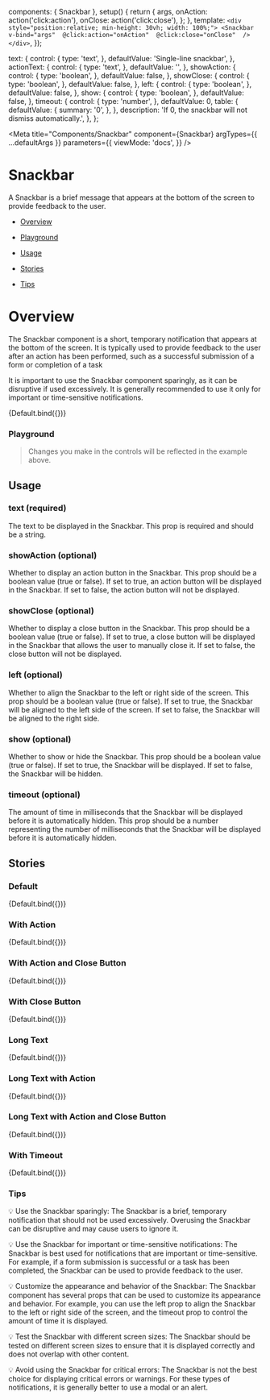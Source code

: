 

  components: { Snackbar },
  setup() {
    return {
      args,
      onAction: action('click:action'),
      onClose: action('click:close'),
    };
  },
  template: `
    <div style="position:relative; min-height: 30vh; width: 100%;">
      <Snackbar 
        v-bind="args" 
        @click:action="onAction" 
        @click:close="onClose" 
      />
    </div>
  `,
});

  text: {
    control: {
      type: 'text',
    },
    defaultValue: 'Single-line snackbar',
  },
  actionText: {
    control: {
      type: 'text',
    },
    defaultValue: '',
  },
  showAction: {
    control: {
      type: 'boolean',
    },
    defaultValue: false,
  },
  showClose: {
    control: {
      type: 'boolean',
    },
    defaultValue: false,
  },
  left: {
    control: {
      type: 'boolean',
    },
    defaultValue: false,
  },
  show: {
    control: {
      type: 'boolean',
    },
    defaultValue: false,
  },
  timeout: {
    control: {
      type: 'number',
    },
    defaultValue: 0,
    table: {
      defaultValue: {
        summary: '0',
      },
    },
    description: 'If 0, the snackbar will not dismiss automatically.',
  },
};

<Meta
  title="Components/Snackbar"
  component={Snackbar}
  argTypes={{ ...defaultArgs }}
  parameters={{
    viewMode: 'docs',
  }}
/>

# Snackbar

A Snackbar is a brief message that appears at the bottom of the screen to provide feedback to the user.

- [Overview](#overview)

- [Playground](#playground)

- [Usage](#usage)

- [Stories](#stories)

- [Tips](#tips)

# Overview <a id="overview" />

The Snackbar component is a short, temporary notification that appears at the bottom of the screen. It is typically used to provide feedback to the user after an action has been performed, such as a successful submission of a form or completion of a task

It is important to use the Snackbar component sparingly, as it can be disruptive if used excessively. It is generally recommended to use it only for important or time-sensitive notifications.

<Canvas withSource="open">
  <Story name="Overview" argTypes={{ ...Default.argTypes }} args={{}}>
    {Default.bind({})}
  </Story>
</Canvas>

### Playground <a id="playground" />

> Changes you make in the controls will be reflected in the example above.

<ArgsTable story="Overview" exclude={/^(click.*|action|content|close|on.*)$/} />

## Usage <a id="usage" />

### text (required)

The text to be displayed in the Snackbar. This prop is required and should be a string.

### showAction (optional)

Whether to display an action button in the Snackbar. This prop should be a boolean value (true or false). If set to true, an action button will be displayed in the Snackbar. If set to false, the action button will not be displayed.

### showClose (optional)

Whether to display a close button in the Snackbar. This prop should be a boolean value (true or false). If set to true, a close button will be displayed in the Snackbar that allows the user to manually close it. If set to false, the close button will not be displayed.

### left (optional)

Whether to align the Snackbar to the left or right side of the screen. This prop should be a boolean value (true or false). If set to true, the Snackbar will be aligned to the left side of the screen. If set to false, the Snackbar will be aligned to the right side.

### show (optional)

Whether to show or hide the Snackbar. This prop should be a boolean value (true or false). If set to true, the Snackbar will be displayed. If set to false, the Snackbar will be hidden.

### timeout (optional)

The amount of time in milliseconds that the Snackbar will be displayed before it is automatically hidden. This prop should be a number representing the number of milliseconds that the Snackbar will be displayed before it is automatically hidden.

## Stories <a id="stories" />

### Default

<Canvas withSource="open">
  <Story name="Default" argTypes={{ ...Default.argTypes }} args={{}}>
    {Default.bind({})}
  </Story>
</Canvas>

### With Action

<Canvas withSource="open">
  <Story
    name="With Action"
    argTypes={{ ...Default.argTypes }}
    args={{
      actionText: 'Action',
      showAction: true,
      text: 'Single-line snackbar with action',
    }}
  >
    {Default.bind({})}
  </Story>
</Canvas>

### With Action and Close Button

<Canvas withSource="open">
  <Story
    name="With Action and Close Button"
    argTypes={{ ...Default.argTypes }}
    args={{
      actionText: 'Action',
      showAction: true,
      showClose: true,
      text: 'Snackbar with action and close',
    }}
  >
    {Default.bind({})}
  </Story>
</Canvas>

### With Close Button

<Canvas withSource="open">
  <Story
    name="With Close Button"
    argTypes={{ ...Default.argTypes }}
    args={{
      showClose: true,
      text: 'Single-line snackbar with close',
    }}
  >
    {Default.bind({})}
  </Story>
</Canvas>

### Long Text

<Canvas withSource="open">
  <Story
    name="Long Text"
    argTypes={{ ...Default.argTypes }}
    args={{
      text: 'This is a very long snackbar message that will not fit on one line. It will wrap to multiple lines and the snackbar will grow in height.',
    }}
  >
    {Default.bind({})}
  </Story>
</Canvas>

### Long Text with Action

<Canvas withSource="open">
  <Story
    name="Long Text with Action"
    argTypes={{ ...Default.argTypes }}
    args={{
      actionText: 'Action',
      showAction: true,
      text: 'This is a very long snackbar message that will not fit on one line. It will wrap to multiple lines and the snackbar will grow in height.',
    }}
  >
    {Default.bind({})}
  </Story>
</Canvas>

### Long Text with Action and Close Button

<Canvas withSource="open">
  <Story
    name="Long Text with Action and Close Button"
    argTypes={{ ...Default.argTypes }}
    args={{
      actionText: 'Action',
      showAction: true,
      showClose: true,
      text: 'This is a very long snackbar message that will not fit on one line. It will wrap to multiple lines and the snackbar will grow in height.',
    }}
  >
    {Default.bind({})}
  </Story>
</Canvas>

### With Timeout

<Canvas withSource="open">
  <Story
    name="With Timeout"
    argTypes={{ ...Default.argTypes }}
    args={{
      timeout: 5000,
      text: 'Snackbar with timeout',
    }}
  >
    {Default.bind({})}
  </Story>
</Canvas>

### Tips <a id="tips" />

💡 Use the Snackbar sparingly: The Snackbar is a brief, temporary notification that should not be used excessively. Overusing the Snackbar can be disruptive and may cause users to ignore it.

💡 Use the Snackbar for important or time-sensitive notifications: The Snackbar is best used for notifications that are important or time-sensitive. For example, if a form submission is successful or a task has been completed, the Snackbar can be used to provide feedback to the user.

💡 Customize the appearance and behavior of the Snackbar: The Snackbar component has several props that can be used to customize its appearance and behavior. For example, you can use the left prop to align the Snackbar to the left or right side of the screen, and the timeout prop to control the amount of time it is displayed.

💡 Test the Snackbar with different screen sizes: The Snackbar should be tested on different screen sizes to ensure that it is displayed correctly and does not overlap with other content.

💡 Avoid using the Snackbar for critical errors: The Snackbar is not the best choice for displaying critical errors or warnings. For these types of notifications, it is generally better to use a modal or an alert.
